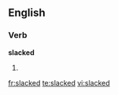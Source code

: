 ==English==

===Verb===
'''slacked'''

# {{past of|[[slack]]}}

[[fr:slacked]]
[[te:slacked]]
[[vi:slacked]]